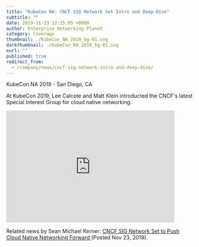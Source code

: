 ```yaml
---
title: "KubeCon NA: CNCF SIG Network Set Intro and Deep-Dive"
subtitle: ""
date: 2019-11-23 12:15:05 +0000
author: Enterprise Networking Planet
category: Coverage
thumbnail: ./KubeCon_NA_2019_bg-01.svg
darkthumbnail: ./KubeCon_NA_2019_bg-01.svg
eurl: ""
published: true
redirect_from:
  - /company/news/cncf-sig-network-intro-and-deep-dive/
---
```


<NewsWrapper>

KubeCon NA 2019 - San Diego, CA

At KubeCon 2019, Lee Calcote and Matt Klein introducted the CNCF's latest Special Interest Group for cloud native networking.

<iframe
  width="450"
  height="300"
  src="https://www.youtube.com/embed/XZ6TZQeNuKQ"
  loading="lazy"
  frameBorder="0"
  allow="accelerometer; autoplay; encrypted-media; gyroscope; picture-in-picture"
  allowFullScreen
></iframe>

Related news by Sean Michael Kerner: <a href="http://www.enterprisenetworkingplanet.com/datacenter/cncf-sig-network-set-to-push-cloud-native-networking-forward.html">
CNCF SIG Network Set to Push Cloud Native Networking Forward </a> (Posted Nov 23, 2019).

</NewsWrapper>
